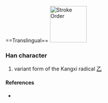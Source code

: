 {{also|フ}}
{{character info}}
{{character info|⺂}}
<br><br><br><br><br><br><br><br><br><br>
==Translingual==
[[File:乛-order.gif|thumb|100px|Stroke Order]]

===Han character===
{{Han char|rn=5|rad=乙|as=00|sn=1|var=2|four=|canj=MH,N,XXMH}}

# variant form of the Kangxi radical [[Index:Chinese radical/乙|乙]]

====References====
* {{Han ref|kx=0083.171|dj=0167.111|hdz=10048.041|uh=4E5B|ud=20059}}